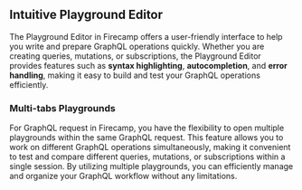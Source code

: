 ## Intuitive Playground Editor
The Playground Editor in Firecamp offers a user-friendly interface to help you write and prepare GraphQL operations quickly. Whether you are creating queries, mutations, or subscriptions, the Playground Editor provides features such as **syntax highlighting**, **autocompletion**, and **error handling**, making it easy to build and test your GraphQL operations efficiently.

### Multi-tabs Playgrounds
For GraphQL request in Firecamp, you have the flexibility to open multiple playgrounds within the same GraphQL request. This feature allows you to work on different GraphQL operations simultaneously, making it convenient to test and compare different queries, mutations, or subscriptions within a single session. By utilizing multiple playgrounds, you can efficiently manage and organize your GraphQL workflow without any limitations.
